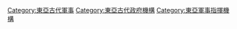 [[Category:東亞古代軍事|Category:東亞古代軍事]]
[[Category:東亞古代政府機構|Category:東亞古代政府機構]]
[[Category:東亞軍事指揮機構|Category:東亞軍事指揮機構]]